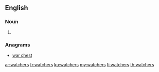 ==English==

===Noun===
{{head|en|noun plural form}}

# {{plural of|watcher|lang=en}}

===Anagrams===
* [[war chest#English|war chest]]

[[ar:watchers]]
[[fr:watchers]]
[[ku:watchers]]
[[my:watchers]]
[[fi:watchers]]
[[th:watchers]]